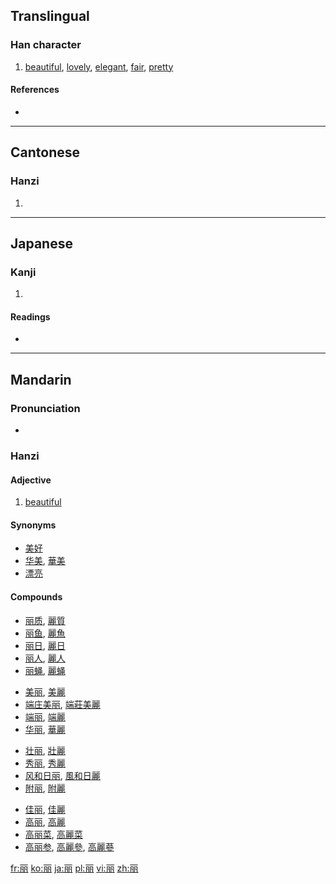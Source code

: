 {{also|麗}}<!-- may be replaced by zh-forms -->
==Translingual==

===Han character===
{{Han char|rn=1|rad=一|as=06|sn=7|four=|canj=一月戈月 (MBIB)}}

# [[beautiful]], [[lovely]], [[elegant]], [[fair]], [[pretty]]

====References====
* {{Han ref|kx=0081.040|dkj=00059|dj=0164.060|hdz=10021.030|uh=4E3D|ud=20029}}

----

==Cantonese==

===Hanzi===
{{yue-hanzi|jyut=|y=lai6|tra=麗}}

# {{defn|lang=yue|sort=一06}}

----

==Japanese==

===Kanji===
{{ja-kanji|grade=9|rs=一06}}

# {{defn|lang=ja|sort=一06}}

====Readings====
* {{ja-readings|on=[[れい]] (rei), [[れ]] (re)|kun=[[うるわし]] (uruwashi)}}

----

==Mandarin==
{{zh-forms|丽|[[麗]]}}

===Pronunciation===
* {{IPA|[ li˥˩ ]}}

===Hanzi===
{{cmn-hanzi|tra=麗|pin=[[lì]] ([[li4]])|wg=li<sup>4</sup>}}

====Adjective====
{{cmn-adj|s|pin=lì|pint=li4|tra=麗|rs=一06}}

# {{Elementary Mandarin|lang=zh-cn|skey=li4}} [[beautiful]]

====Synonyms====
* [[美好]]
* [[华美]], [[華美]]
* [[漂亮]]

====Compounds====
{{top4}}
* [[丽质]], [[麗質]]
* [[丽鱼]], [[麗魚]]
* [[丽日]], [[麗日]]
* [[丽人]], [[麗人]]
* [[丽蝇]], [[麗蝇]]
{{mid4}}
* [[美丽]], [[美麗]]
* [[端庄美丽]], [[端莊美麗]]
* [[端丽]], [[端麗]]
* [[华丽]], [[華麗]]
{{mid4}}
* [[壮丽]], [[壯麗]]
* [[秀丽]], [[秀麗]]
* [[风和日丽]], [[風和日麗]]
* [[附丽]], [[附麗]]
{{mid4}}
* [[佳丽]], [[佳麗]]
* [[高丽]], [[高麗]]
* [[高丽菜]], [[高麗菜]]
* [[高丽参]], [[高麗參]], [[高麗蔘]]
{{bottom}}

[[fr:丽]]
[[ko:丽]]
[[ja:丽]]
[[pl:丽]]
[[vi:丽]]
[[zh:丽]]